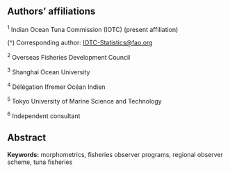 ## Authors' affiliations

^1^ Indian Ocean Tuna Commission (IOTC) (present affiliation)

\(^\dagger\) Corresponding author: [IOTC-Statistics@fao.org](IOTC-Statistics@fao.org)

^2^ Overseas Fisheries Development Council

^3^ Shanghai Ocean University

^4^ Délégation Ifremer Océan Indien

^5^ Tokyo University of Marine Science and Technology

^6^ Independent consultant

## Abstract

**Keywords:** morphometrics, fisheries observer programs, regional observer scheme, tuna fisheries

\pagebreak